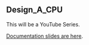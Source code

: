 == Design_A_CPU ==

This will be a YouTube Series.

[https://github.com/douggilliland/Design_A_CPU/tree/main/Docs Documentation slides are here].

